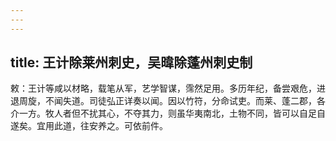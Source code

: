 ```yaml
---
---
---
```

title: 王计除莱州刺史，吴暐除蓬州刺史制
---



敕：王计等咸以材略，载笔从军，艺学智谋，霈然足用。多历年纪，备尝艰危，进退周旋，不闻失道。司徒弘正详奏以闻。因以竹符，分命试吏。而莱、蓬二郡，各介一方。牧人者但不扰其心，不夺其力，则虽华夷南北，土物不同，皆可以自足自遂矣。宜用此道，往安养之。可依前件。
